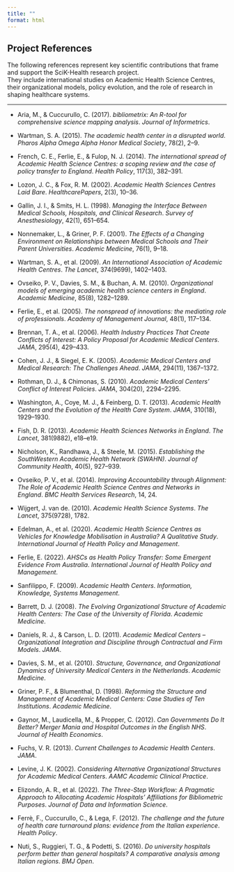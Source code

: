 ```yaml
---
title: ""
format: html
---
```


## Project References

The following references represent key scientific contributions that frame and support the SciK-Health research project.\
They include international studies on Academic Health Science Centres, their organizational models, policy evolution, and the role of research in shaping healthcare systems.

------------------------------------------------------------------------
-   Aria, M., & Cuccurullo, C. (2017). *bibliometrix: An R-tool for comprehensive science mapping analysis*. *Journal of Informetrics*.\

-   Wartman, S. A. (2015). *The academic health center in a disrupted world*. *Pharos Alpha Omega Alpha Honor Medical Society*, 78(2), 2–9.\

-   French, C. E., Ferlie, E., & Fulop, N. J. (2014). *The international spread of Academic Health Science Centres: a scoping review and the case of policy transfer to England*. *Health Policy*, 117(3), 382–391.\

-   Lozon, J. C., & Fox, R. M. (2002). *Academic Health Sciences Centres Laid Bare*. *HealthcarePapers*, 2(3), 10–36.\

-   Gallin, J. I., & Smits, H. L. (1998). *Managing the Interface Between Medical Schools, Hospitals, and Clinical Research*. *Survey of Anesthesiology*, 42(1), 651–654.\

-   Nonnemaker, L., & Griner, P. F. (2001). *The Effects of a Changing Environment on Relationships between Medical Schools and Their Parent Universities*. *Academic Medicine*, 76(1), 9–18.\

-   Wartman, S. A., et al. (2009). *An International Association of Academic Health Centres*. *The Lancet*, 374(9699), 1402–1403.\

-   Ovseiko, P. V., Davies, S. M., & Buchan, A. M. (2010). *Organizational models of emerging academic health science centers in England*. *Academic Medicine*, 85(8), 1282–1289.\

-   Ferlie, E., et al. (2005). *The nonspread of innovations: the mediating role of professionals*. *Academy of Management Journal*, 48(1), 117–134.\

-   Brennan, T. A., et al. (2006). *Health Industry Practices That Create Conflicts of Interest: A Policy Proposal for Academic Medical Centers*. *JAMA*, 295(4), 429–433.\

-   Cohen, J. J., & Siegel, E. K. (2005). *Academic Medical Centers and Medical Research: The Challenges Ahead*. *JAMA*, 294(11), 1367–1372.\

-   Rothman, D. J., & Chimonas, S. (2010). *Academic Medical Centers’ Conflict of Interest Policies*. *JAMA*, 304(20), 2294–2295.\

-   Washington, A., Coye, M. J., & Feinberg, D. T. (2013). *Academic Health Centers and the Evolution of the Health Care System*. *JAMA*, 310(18), 1929–1930.\

-   Fish, D. R. (2013). *Academic Health Sciences Networks in England*. *The Lancet*, 381(9882), e18–e19.\

-   Nicholson, K., Randhawa, J., & Steele, M. (2015). *Establishing the SouthWestern Academic Health Network (SWAHN)*. *Journal of Community Health*, 40(5), 927–939.\

-   Ovseiko, P. V., et al. (2014). *Improving Accountability through Alignment: The Role of Academic Health Science Centres and Networks in England*. *BMC Health Services Research*, 14, 24.\

-   Wijgert, J. van de. (2010). *Academic Health Science Systems*. *The Lancet*, 375(9728), 1782.\

-   Edelman, A., et al. (2020). *Academic Health Science Centres as Vehicles for Knowledge Mobilisation in Australia? A Qualitative Study*. *International Journal of Health Policy and Management*.\

-   Ferlie, E. (2022). *AHSCs as Health Policy Transfer: Some Emergent Evidence From Australia*. *International Journal of Health Policy and Management*.\

-   Sanfilippo, F. (2009). *Academic Health Centers*. *Information, Knowledge, Systems Management*.\

-   Barrett, D. J. (2008). *The Evolving Organizational Structure of Academic Health Centers: The Case of the University of Florida*. *Academic Medicine*.\

-   Daniels, R. J., & Carson, L. D. (2011). *Academic Medical Centers – Organizational Integration and Discipline through Contractual and Firm Models*. *JAMA*.\

-   Davies, S. M., et al. (2010). *Structure, Governance, and Organizational Dynamics of University Medical Centers in the Netherlands*. *Academic Medicine*.\

-   Griner, P. F., & Blumenthal, D. (1998). *Reforming the Structure and Management of Academic Medical Centers: Case Studies of Ten Institutions*. *Academic Medicine*.\

-   Gaynor, M., Laudicella, M., & Propper, C. (2012). *Can Governments Do It Better? Merger Mania and Hospital Outcomes in the English NHS*. *Journal of Health Economics*.\

-   Fuchs, V. R. (2013). *Current Challenges to Academic Health Centers*. *JAMA*.\

-   Levine, J. K. (2002). *Considering Alternative Organizational Structures for Academic Medical Centers*. *AAMC Academic Clinical Practice*.\

-   Elizondo, A. R., et al. (2022). *The Three-Step Workflow: A Pragmatic Approach to Allocating Academic Hospitals’ Affiliations for Bibliometric Purposes*. *Journal of Data and Information Science*.\

-   Ferrè, F., Cuccurullo, C., & Lega, F. (2012). *The challenge and the future of health care turnaround plans: evidence from the Italian experience*. *Health Policy*.\

-   Nuti, S., Ruggieri, T. G., & Podetti, S. (2016). *Do university hospitals perform better than general hospitals? A comparative analysis among Italian regions*. *BMJ Open*.\


